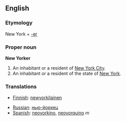 ==English==

===Etymology===
New York + [[-er]]

===Proper noun===
'''New Yorker'''
# An inhabitant or a resident of [[New York City]].
# An inhabitant or a resident of the state of [[New York]].

===Translations===
{{top}}
*[[Finnish]]: [[newyorkilainen]]
{{mid}}
* [[Russian]]: [[нью-йоркец]] {{m}}
*[[Spanish]]: [[neoyorkino]], [[neoyorquino]] ''m''
{{bottom}}